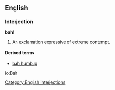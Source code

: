 ==English==
===Interjection===
[[Category:English interjections]]
'''bah!'''

# An exclamation expressive of extreme contempt.

====Derived terms====
*[[bah humbug]]

[[io:Bah]]